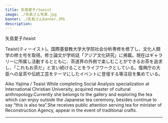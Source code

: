 ```yaml
---
title: 矢島愛子/teaist
image: ./矢島さん写真.jpg
banner: ./矢島さんbanner.JPG
description: 
---
```


<th>矢島愛子/teaist</th>


Teaist(ティーイスト)。国際基督教大学大学院社会分析専修を修了し、文化人類学の修士号を取得。修士論文が学術誌「アジア文化研究」に掲載。現在はギャラリーに所属し活動するとともに、茶道界の外側で楽しむことができるお茶を追求し、「これもお茶だ」と言い続けることをライフワークとしている。復興庁の大臣への呈茶や伝統工芸をテーマにしたイベントに登壇する等注目を集めている。


<Row>
<th>Aiko Yajima / Teaist</th>
 While completing Social Analysis specialization at International Christian University, acquired master of cultural anthropology.Currently she belongs to the gallery and exploring the tea which can enjoy outside the Japanese tea ceremony, besides  continue to say  “this is also tea”.She receives public attention serving tea for minister of Reconstruction Agency, appear in the event of traditional crafts.
</Row>

---

